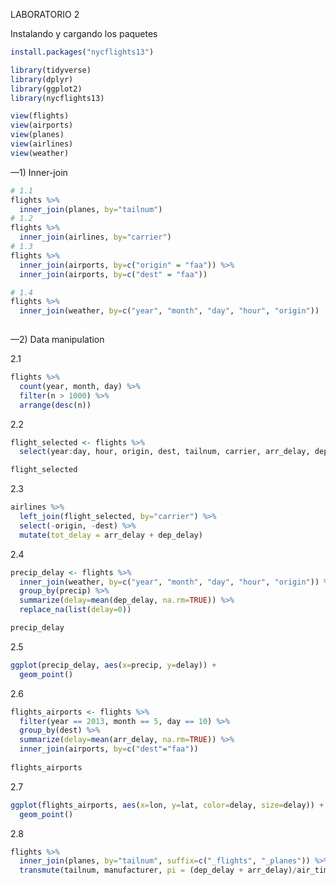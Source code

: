 LABORATORIO 2

Instalando y cargando los paquetes


```{r}
install.packages("nycflights13")

library(tidyverse)
library(dplyr)
library(ggplot2)
library(nycflights13)

view(flights)
view(airports)
view(planes)
view(airlines)
view(weather)

```

---1) Inner-join

```{r}
# 1.1
flights %>%
  inner_join(planes, by="tailnum")
# 1.2  
flights %>%
  inner_join(airlines, by="carrier")
# 1.3
flights %>%
  inner_join(airports, by=c("origin" = "faa")) %>%
  inner_join(airports, by=c("dest" = "faa"))

# 1.4
flights %>%
  inner_join(weather, by=c("year", "month", "day", "hour", "origin"))         
               
```

---2) Data manipulation

2.1
```{r}
flights %>%
  count(year, month, day) %>%
  filter(n > 1000) %>%
  arrange(desc(n))

```

2.2

```{r}
flight_selected <- flights %>%
  select(year:day, hour, origin, dest, tailnum, carrier, arr_delay, dep_delay)

flight_selected

```

2.3

```{r}
airlines %>%
  left_join(flight_selected, by="carrier") %>%
  select(-origin, -dest) %>%
  mutate(tot_delay = arr_delay + dep_delay) 
```

2.4

```{r}
precip_delay <- flights %>%
  inner_join(weather, by=c("year", "month", "day", "hour", "origin")) %>%
  group_by(precip) %>%
  summarize(delay=mean(dep_delay, na.rm=TRUE)) %>%
  replace_na(list(delay=0))

precip_delay

```

2.5

```{r}
ggplot(precip_delay, aes(x=precip, y=delay)) +
  geom_point()
```
2.6

```{r}
flights_airports <- flights %>%
  filter(year == 2013, month == 5, day == 10) %>%
  group_by(dest) %>%
  summarize(delay=mean(arr_delay, na.rm=TRUE)) %>%
  inner_join(airports, by=c("dest"="faa"))
  
flights_airports

```
2.7

```{r}
ggplot(flights_airports, aes(x=lon, y=lat, color=delay, size=delay)) +
  geom_point()
```

2.8 

```{r}
flights %>%
  inner_join(planes, by="tailnum", suffix=c("_flights", "_planes")) %>%
  transmute(tailnum, manufacturer, pi = (dep_delay + arr_delay)/air_time)
```


